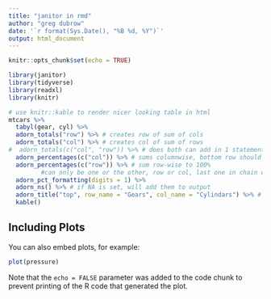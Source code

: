 ```yaml
---
title: "janitor in rmd"
author: "greg dubrow"
date: '`r format(Sys.Date(), "%B %d, %Y")`'
output: html_document
---
```


```r
knitr::opts_chunk$set(echo = TRUE)
```


```r

library(janitor)
library(tidyverse)
library(readxl)
library(knitr)
```


```r

# use knitr::kable to render nicer looking table in html
mtcars %>%
  tabyl(gear, cyl) %>%
  adorn_totals("row") %>% # creates row of sum of cols
  adorn_totals("col") %>% # creates col of sum of rows
#  adorn_totals(c("col", "row")) %>% # does both can add in 1 statement or separate
  adorn_percentages(c("col")) %>% # sums columnwise, bottom row should be 100%
  adorn_percentages(c("row")) %>% # sum row-wise to 100% 
         #can only be one or the other, row or col, last one in chain will output
  adorn_pct_formatting(digits = 1) %>% 
  adorn_ns() %>% # if NA is set, will add them to output
  adorn_title("top", row_name = "Gears", col_name = "Cylindars") %>% # adds field titles if output
  kable()
```

## Including Plots

You can also embed plots, for example:

```r
plot(pressure)
```

Note that the `echo = FALSE` parameter was added to the code chunk to prevent printing of the R code that generated the plot.
